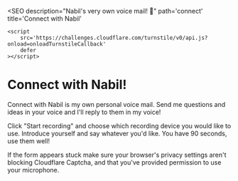 
<SEO
	description="Nabil's very own voice mail! 👀"
	path='connect'
	title='Connect with Nabil'
>
	<script
		src='https://challenges.cloudflare.com/turnstile/v0/api.js?onload=onloadTurnstileCallback'
		defer
	></script>
</SEO>

<Layout>

# Connect with Nabil!

Connect with Nabil is my own personal voice mail. Send me questions and ideas in
your voice and I'll reply to them in my voice!

Click "Start recording" and choose which recording device you would like to use.
Introduce yourself and say whatever you'd like. You have 90 seconds, use them well!

If the form appears stuck make sure your browser's privacy settings aren't
blocking Cloudflare Captcha, and that you've provided permission to use your
microphone.

<Rendezvous />

</Layout>
